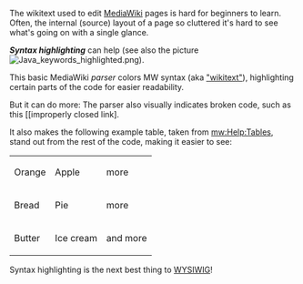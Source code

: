 <!--
  MediaWiki syntax coloring parser test
-->


The wikitext used to edit [http://www.mediawiki.org MediaWiki] pages is hard for beginners to learn. Often, the internal (source) layout of a page so cluttered it's hard to see what's going on with a single glance.

'''''Syntax highlighting''''' can help (see also the picture [[File:Java keywords highlighted.png]]).

This basic MediaWiki ''parser'' colors MW syntax (aka [[w:Wikitext|"wikitext"]]), highlighting certain parts of the code for easier readability.

But it can do more: The parser also visually indicates broken code, such as this [[improperly closed link].

It also makes the following example table, taken from [[mw:Help:Tables]], stand out from the rest of the code, making it easier to see:

{|
|  Orange    ||   Apple   ||   more
|-
|   Bread    ||   Pie     ||   more
|-
|   Butter   || Ice cream ||  and more
|}

Syntax highlighting is the next best thing to [[w:WYSIWIG|WYSIWIG]]!
